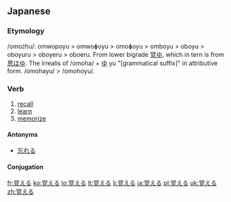 ==Japanese==
{{ja-kanjitab|覚}}

===Etymology===
/omo<small>2</small>hu/: omwopoyu > omwoɸoyu > omoɸoyu > omboyu > oboyu > oboyuru > oboyeru > oboeru.
From lower bigrade [[覚ゆ]], which in tern is from [[思ほゆ]]. The irrealis of {{term|sc=Jpan|思ふ|tr=omohu||think}} /omoha/ + [[ゆ]] yu "[grammatical suffix]" in attributive form. /omohayu/ > /omohoyu/.

===Verb===
{{ja-verb|k|hira=おぼえる|rom=oboeru|type=2|tr=trans}}

# [[recall]]
# [[learn]]
# [[memorize]]

====Antonyms====
*[[忘れる]]

====Conjugation====
{{ja-ichi|覚え|おぼえ|oboe}}

[[fr:覚える]]
[[ko:覚える]]
[[lo:覚える]]
[[lt:覚える]]
[[li:覚える]]
[[ja:覚える]]
[[pl:覚える]]
[[uk:覚える]]
[[zh:覚える]]